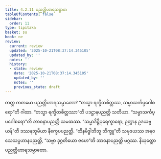```yaml
---
title: 4.2.11 ပညတ္တိဟာရသမ္ပာတ
tableOfContents: false
sidebar:
  order: 11
type: tipitaka
basket: su
book: ne
review:
  current: review
  updated: '2025-10-21T08:37:14.345105'
  updated_by: ''
  notes: ''
  history:
  - state: review
    date: '2025-10-21T08:37:14.345105'
    updated_by: ''
    notes: ''
    previous_state: draft
---
```



<DynamicBreadcrumb />


<ReviewStatus review={frontmatter.review} showDetails={true} />

<HypothesisAnnotation frontmatter={frontmatter} />

<Division number="73" book="ne" e="ch" v="27" p="88">

<Paragraph number="521" book="ne">
တတ္ထ ကတမော ပညတ္တိဟာရသမ္ပာတော?
</Paragraph>

<Paragraph number="522" book="ne">
“တသ္မာ ရက္ခိတစိတ္တဿ, သမ္မာသင်္ကပ္ပဂေါစရော”တိ ဂါထာ. “တသ္မာ ရက္ခိတစိတ္တဿာ”တိ ပဒဋ္ဌာနပညတ္တိ သတိယာ. “သမ္မာသင်္ကပ္ပဂေါစရော”တိ ဘာဝနာပညတ္တိ သမထဿ. “သမ္မာဒိဋ္ဌိပုရေက္ခာရော, ဉတွာန ဥဒယဗ္ဗယန်”တိ ဒဿနဘူမိယာ နိက္ခေပပညတ္တိ. “ထိနမိဒ္ဓါဘိဘူ ဘိက္ခူ”တိ သမုဒယဿ အနဝသေသပ္ပဟာနပညတ္တိ, “သဗ္ဗာ ဒုဂ္ဂတိယော ဇဟေ”တိ ဘာဝနာပညတ္တိ မဂ္ဂဿ.

</Paragraph>
</Division>

<Paragraph number="523" type="center" book="ne">
နိယုတ္တော ပညတ္တိဟာရသမ္ပာတော.
</Paragraph>